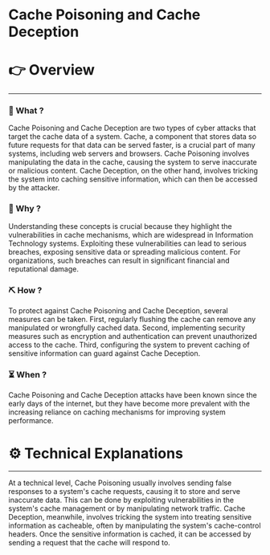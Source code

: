 # Cache Poisoning and Cache Deception


# 👉 Overview

---

### 👀 What ?

Cache Poisoning and Cache Deception are two types of cyber attacks that target the cache data of a system. Cache, a component that stores data so future requests for that data can be served faster, is a crucial part of many systems, including web servers and browsers. Cache Poisoning involves manipulating the data in the cache, causing the system to serve inaccurate or malicious content. Cache Deception, on the other hand, involves tricking the system into caching sensitive information, which can then be accessed by the attacker.


### 🧐 Why ?

Understanding these concepts is crucial because they highlight the vulnerabilities in cache mechanisms, which are widespread in Information Technology systems. Exploiting these vulnerabilities can lead to serious breaches, exposing sensitive data or spreading malicious content. For organizations, such breaches can result in significant financial and reputational damage.


### ⛏️ How ?

To protect against Cache Poisoning and Cache Deception, several measures can be taken. First, regularly flushing the cache can remove any manipulated or wrongfully cached data. Second, implementing security measures such as encryption and authentication can prevent unauthorized access to the cache. Third, configuring the system to prevent caching of sensitive information can guard against Cache Deception.


### ⏳ When ?

Cache Poisoning and Cache Deception attacks have been known since the early days of the internet, but they have become more prevalent with the increasing reliance on caching mechanisms for improving system performance.


# ⚙️ Technical Explanations

---

At a technical level, Cache Poisoning usually involves sending false responses to a system's cache requests, causing it to store and serve inaccurate data. This can be done by exploiting vulnerabilities in the system's cache management or by manipulating network traffic. Cache Deception, meanwhile, involves tricking the system into treating sensitive information as cacheable, often by manipulating the system's cache-control headers. Once the sensitive information is cached, it can be accessed by sending a request that the cache will respond to.
